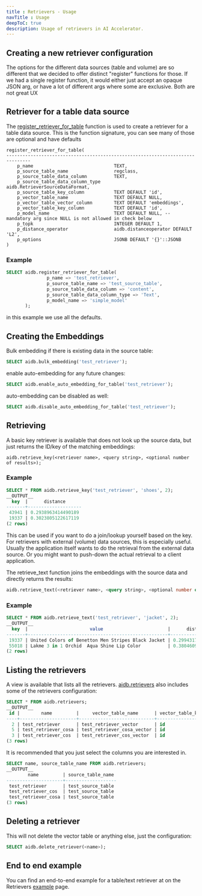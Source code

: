 ```yaml
---
title : Retrievers - Usage
navTitle : Usage
deepToC: true
description: Usage of retrievers in AI Accelerator.
---
```


## Creating a new retriever configuration

The options for the different data sources (table and volume) are so different that we decided to offer distinct "register" functions for those. If we had a single register function, it would either just accept an opaque JSON arg, or have a lot of different args where some are exclusive. Both are not great UX

## Retriever for a table data source

The [register_retriever_for_table](../reference/#aidbregister_retriever_for_table) function is used to create a retriever for a table data source. This is the function signature, you can see many of those are optional and have defaults

```
register_retriever_for_table(
-------------------------------------------------------------------------------
    p_name                              TEXT,
    p_source_table_name                 regclass,
    p_source_table_data_column          TEXT,
    p_source_table_data_column_type     aidb.RetrieverSourceDataFormat,
    p_source_table_key_column           TEXT DEFAULT 'id',
    p_vector_table_name                 TEXT DEFAULT NULL,
    p_vector_table_vector_column        TEXT DEFAULT 'embeddings',
    p_vector_table_key_column           TEXT DEFAULT 'id',
    p_model_name                        TEXT DEFAULT NULL, -- mandatory arg since NULL is not allowed in check below
    p_topk                              INTEGER DEFAULT 1,
    p_distance_operator                 aidb.distanceoperator DEFAULT 'L2',
    p_options                           JSONB DEFAULT '{}'::JSONB
)
```

### Example

``` sql
SELECT aidb.register_retriever_for_table(
               p_name => 'test_retriever',
               p_source_table_name => 'test_source_table',
               p_source_table_data_column => 'content',
               p_source_table_data_column_type => 'Text',
               p_model_name => 'simple_model'
       );
```

in this example we use all the defaults.

## Creating the Embeddings

Bulk embedding if there is existing data in the source table:

```sql
SELECT aidb.bulk_embedding('test_retriever'); 
```

enable auto-embedding for any future changes:

```sql
SELECT aidb.enable_auto_embedding_for_table('test_retriever');
```

auto-embedding can be disabled as well:

```sql
SELECT aidb.disable_auto_embedding_for_table('test_retriever');
```

## Retrieving

A basic key retriever is available that does not look up the source data, but just returns the ID/key of the matching embeddings:

```
aidb.retrieve_key(<retriever name>, <query string>, <optional number of results>);
```

### Example

```sql
SELECT * FROM aidb.retrieve_key('test_retriever', 'shoes', 2);
__OUTPUT__
  key  |      distance
-------+--------------------
 43941 | 0.2938963414490189
 19337 | 0.3023805122617119
(2 rows)
```

This can be used if you want to do a join/lookup yourself based on the key. For retrievers with external (volume) data sources, this is especially useful. Usually the application itself wants to do the retrieval from the external data source. Or you might want to push-down the actual retrieval to a client application.  

The retrieve_text function joins the embeddings with the source data and directly returns the results:


```sql
aidb.retrieve_text(<retriever name>, <query string>, <optional number of results>);
```

### Example

```sql
SELECT * FROM aidb.retrieve_text('test_retriever', 'jacket', 2);
__OUTPUT__
  key  |                       value                        |      distance
-------+----------------------------------------------------+--------------------
 19337 | United Colors of Benetton Men Stripes Black Jacket | 0.2994317672742334
 55018 | Lakme 3 in 1 Orchid  Aqua Shine Lip Color          | 0.3804609668507203
(2 rows)
 ```

## Listing the retrievers

A view is available that lists all the retrievers. [aidb.retrievers](../reference/aidbretrievers) also includes some of the retrievers configuration:

```sql
SELECT * FROM aidb.retrievers;
__OUTPUT__
 id |        name         |     vector_table_name      | vector_table_key_column | vector_table_vector_column |  model_name  | topk | distance_operator | options | source_table_name | source_table_data_column | source_table_data_column_type | source_table_key_column | source_volume_name
----+---------------------+----------------------------+-------------------------+----------------------------+--------------+------+-------------------+---------+-------------------+--------------------------+-------------------------------+-------------------------+--------------------
  2 | test_retriever      | test_retriever_vector      | id                      | embeddings                 | simple_model |    5 | InnerProduct      | {}      | test_source_table | content                  | Text                          | id                      |
  5 | test_retriever_cosa | test_retriever_cosa_vector | id                      | embeddings                 | simple_model |    1 | L2                | {}      | test_source_table | content                  | Text                          | id                      |
  3 | test_retriever_cos  | test_retriever_cos_vector  | id                      | embeddings                 | simple_model |    5 | Cosine            | {}      | test_source_table | content                  | Text                          | id                      |
(3 rows)
```

It is recommended that you just select the columns you are interested in.

```sql
SELECT name, source_table_name FROM aidb.retrievers;
__OUTPUT__
        name         | source_table_name
---------------------+-------------------
 test_retriever      | test_source_table
 test_retriever_cos  | test_source_table
 test_retriever_cosa | test_source_table
(3 rows)
```

## Deleting a retriever

This will not delete the vector table or anything else, just the configuration:

```sql
SELECT aidb.delete_retriever(<name>);
```

## End to end example

You can find an end-to-end example for a table/text retriever at on the Retrievers [example](example) page.
